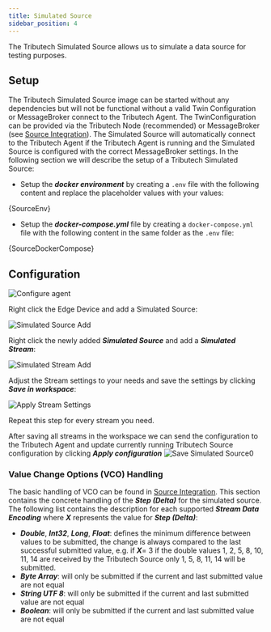 ```yaml
---
title: Simulated Source
sidebar_position: 4
---
```



The Tributech Simulated Source allows us to simulate a data source for testing purposes.

## Setup
The Tributech Simulated Source image can be started without any dependencies but will not be functional without a valid Twin Configuration or MessageBroker connect to the Tributech Agent. The TwinConfiguration can be provided via the Tributech Node (recommended) or MessageBroker (see [Source Integration](../source_integration#twin-model)). The Simulated Source will automatically connect to the Tributech Agent if the Tributech Agent is running and the Simulated Source is configured with the correct MessageBroker settings. In the following section we will describe the setup of a Tributech Simulated Source:

 - Setup the ***docker environment*** by creating a `.env` file with the following content and replace the placeholder values with your values:

<CodeBlock className="language-plain" title=".env">{SourceEnv}</CodeBlock>

- Setup the ***docker-compose.yml*** file by creating a `docker-compose.yml` file with the following content in the same folder as the  `.env` file:

<CodeBlock className="language-yml" title="docker-compose.yml">{SourceDockerCompose}</CodeBlock>

## Configuration

![**Configure agent**](../img/node-agent-configure.png)

Right click the Edge Device and add a Simulated Source:

![**Simulated Source Add**](../img/node-source-simulated-add.png)

Right click the newly added ***Simulated Source*** and add a ***Simulated Stream***:

![**Simulated Stream Add**](../img/node-source-simulated-add-simulated-stream.png)

Adjust the Stream settings to your needs and save the settings by clicking ***Save in workspace***:

![**Apply Stream Settings**](../img/node-source-simulated-add-stream.png)

Repeat this step for every stream you need.

After saving all streams in the workspace we can send the configuration to the Tributech Agent and update currently running Tributech Source configuration by clicking ***Apply configuration***
![**Save Simulated Source0**](../img/node-source-simulated-apply.png)


### Value Change Options (VCO) Handling
The basic handling of VCO can be found in [Source Integration](../source_integration.md). This section contains the concrete handling of the ***Step (Delta)*** for the simulated source. The following list contains the description for each supported ***Stream Data Encoding*** where ***X*** represents the value for ***Step (Delta)***:

- ***Double***, ***Int32***, ***Long***, ***Float***: defines the minimum difference between values to be submitted, the change is always compared to the last successful submitted value, e.g. if ***X***= 3 if the double values 1, 2, 5, 8, 10, 11, 14 are received by the Tributech Source only 1, 5, 8, 11, 14 will be submitted.
- ***Byte Array***: will only be submitted if the current and last submitted value are not equal 
- ***String UTF 8***: will only be submitted if the current and last submitted value are not equal
- ***Boolean***: will only be submitted if the current and last submitted value are not equal